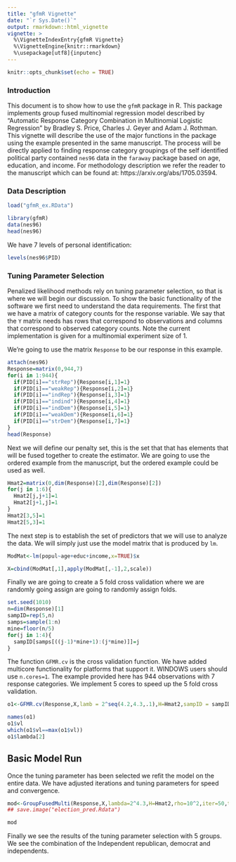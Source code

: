 ```yaml
---
title: "gfmR Vignette"
date: "`r Sys.Date()`"
output: rmarkdown::html_vignette
vignette: >
  %\VignetteIndexEntry{gfmR Vignette}
  %\VignetteEngine{knitr::rmarkdown}
  %\usepackage[utf8]{inputenc}
---
```


```r
knitr::opts_chunk$set(echo = TRUE)
```
### Introduction

This document is to show how to use the `gfmR` package in R. This package implements group fused multinomial regression model described by "Automatic Response Category Combination in Multinomial Logistic Regression" by Bradley S. Price, Charles J. Geyer and Adam J. Rothman.  This vignette will
describe the use of the major functions in the package using the example presented in the same manuscript.  The process will be directly applied to finding response category groupings of the self
identified political party contained `nes96` data in the `faraway` package based on age, education, and income.  For methodology description we refer the reader to the manuscript which can be found at: https://arxiv.org/abs/1705.03594.  

### Data Description
```r
load("gfmR_ex.RData")
```

```r
library(gfmR)
data(nes96)
head(nes96)
```
We have 7 levels of personal identification:
```r
levels(nes96$PID)
```


### Tuning Parameter Selection

Penalized likelihood methods rely on tuning parameter selection, so that is where we will begin 
our discussion.  To show the basic functionality of the software we first need to understand
the data requirements.  The first that we have a matrix of category counts for the response variable.
We say that the `Y` matrix needs has rows that correspond to observations and columns that correspond
to observed category counts.  Note the current implementation is given for a multinomial experiment
size of 1.  

We're going to use the matrix `Response` to be our response in this example. 
```r
attach(nes96)
Response=matrix(0,944,7)
for(i in 1:944){
  if(PID[i]=="strRep"){Response[i,1]=1}
  if(PID[i]=="weakRep"){Response[i,2]=1}
  if(PID[i]=="indRep"){Response[i,3]=1}
  if(PID[i]=="indind"){Response[i,4]=1}
  if(PID[i]=="indDem"){Response[i,5]=1}
  if(PID[i]=="weakDem"){Response[i,6]=1}
  if(PID[i]=="strDem"){Response[i,7]=1}
}
head(Response)
```

Next we will define our penalty set, this is the set that that has elements that will be fused
together to create the estimator.  We are going to use the ordered example from the manuscript,
but the ordered example could be used as well.  
```r
Hmat2=matrix(0,dim(Response)[2],dim(Response)[2])
for(j in 1:6){
  Hmat2[j,j+1]=1
  Hmat2[j+1,j]=1
}
Hmat2[3,5]=1
Hmat2[5,3]=1
```

The next step is to establish the set of predictors that we will use to analyze the data. We will
simply just use the model matrix that is produced by `lm`.  
```r
ModMat<-lm(popul~age+educ+income,x=TRUE)$x

X=cbind(ModMat[,1],apply(ModMat[,-1],2,scale))
```

Finally we are going to create a 5 fold cross validation where we are randomly going 
assign are going to randomly assign folds.  
```r
set.seed(1010)
n=dim(Response)[1]
sampID=rep(5,n)
samps=sample(1:n)
mine=floor(n/5)
for(j in 1:4){
  sampID[samps[((j-1)*mine+1):(j*mine)]]=j
}
```

The function `GFMR.cv` is the cross validation function.  We have added multicore functionality for platforms that support it.  WINDOWS users should use `n.cores=1`.  The example provided here has 944
observations with 7 response categories.  We implement 5 cores to speed up the 5 fold cross validation.
```r
o1<-GFMR.cv(Response,X,lamb = 2^seq(4.2,4.3,.1),H=Hmat2,sampID = sampID,n.cores =5,rho=10^2)
```

```r
names(o1)
o1$vl
which(o1$vl==max(o1$vl))
o1$lambda[2]
```


## Basic Model Run

Once the tuning parameter has been selected we refit the model on the entire data.  We have adjusted
iterations and tuning parameters for speed and convergence.  
```r
mod<-GroupFusedMulti(Response,X,lambda=2^4.3,H=Hmat2,rho=10^2,iter=50,tol1=10^-4,tol2=10^-4)
## save.image("election_pred.Rdata")
```
```r
mod
````

Finally we see the results of the tuning parameter selection with 5 groups.  We see the combination of
the Independent republican, democrat and independents.
